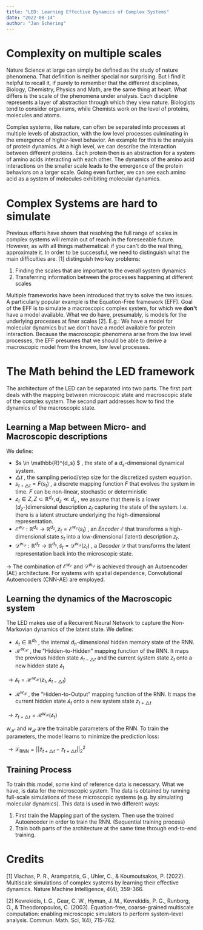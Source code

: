 ```yaml
---
title: "LED: Learning Effective Dynamics of Complex Systems"
date: "2022-08-14"
author: "Jan Schering"
---
```


# Complexity on multiple scales 

Nature Science at large can simply be defined as the study of nature phenomena. That definition is neither special nor surprising.
But I find it helpful to recall it, if purely to remember that the different disciplines, Biology, Chemistry, Physics and Math, are
the same thing at heart. What differs is the scale of the phenomena under analysis. Each discipline represents a layer of abstraction
through which they view nature. Biologists tend to consider organisms, while Chemists work on the level of proteins, molecules and atoms.

Complex systems, like nature, can often be separated into processes at multiple levels of abstraction, with the low level processes culminating in
the emergence of higher-level behavior. An example for this is the analysis
of protein dynamics. At a high level, we can describe the interaction between different proteins. Each protein then is an abstraction for a system
of amino acids interacting with each other. The dynamics of the amino acid interactions on the smaller scale leads to the emergence of the protein behaviors
on a larger scale. Going even further, we can see each amino acid as a system of molecules exhibiting molecular dynamics.

# Complex Systems are hard to simulate

Previous efforts have shown that resolving the full range of scales in complex
systems will remain out of reach in the foreseeable future. However, as with all things mathematical: if you can't do the real thing, approximate it.
In order to be successful, we need to distinguish what the main difficulties are. [1] distinguish
two key problems:

1. Finding the scales that are important to the overall system dynamics
2. Transferring information between the processes happening at different scales

Multiple frameworks have been introduced that try to solve the two issues. A particularly popular example is the Equation-Free framework (EFF). Goal of the EFF is to
simulate a macroscopic complex system, for which we **don't** have a model available. What we do have, presumably, is models for the underlying processes
at finer scales [2]. E.g.: We have a model for molecular dynamics but we don't have a model available for protein interaction. Because the macroscopic phenomena arise
from the low level processes, the EFF presumes that we should be able to derive a macroscopic model from the known, low level processes.

# The Math behind the LED framework

The architecture of the LED can be separated into two parts. The first part deals with the mapping between microscopic state and macroscopic state of the complex system. The
second part addresses how to find the dynamics of the macroscopic state.

## Learning a Map between Micro- and Macroscopic descriptions

We define:

- $s \in \mathbb{R}^{d_s} $ , the state of a $d_s$-dimensional dynamical system.
- $\triangle t$ , the sampling period/step size for the discretized system equation.
- $s_{t + \triangle t} = F(s_t)$ , a discrete mapping function $F$ that evolves the system in time. $F$ can be non-linear, stochastic or deterministic
- $z_t \in Z, Z \subset \mathbb{R}^{d_z}, d_z \ll d_s$ , we assume that there is a lower ($d_z$-)dimensional description $z_t$ capturing the state of the system. I.e. there is a latent structure underlying the high-dimensional representation.
- $\mathcal{E}^{w_{\mathcal{E}}}: \mathbb{R}^{d_s} \to \mathbb{R}^{d_z}, z_t = \mathcal{E}^{w_{\mathcal{E}}}(s_t)$ , an _Encoder_ $\mathcal{E}$ that transforms a high-dimensional state $s_t$ into a low-dimensional (latent) description $z_t$.
- $\mathcal{D}^{w_{\mathcal{D}}}: \mathbb{R}^{d_z} \to \mathbb{R}^{d_s}, \tilde{s}_t = \mathcal{D}^{w_{\mathcal{D}}}(z_t)$ , a _Decoder_ $\mathcal{D}$ that transforms the latent representation back into the microscopic state.

$\to$ The combination of $\mathcal{E}^{w_{\mathcal{E}}}$ and $\mathcal{D}^{w_{\mathcal{D}}}$ is achieved through an Autoencoder (AE) architecture. For systems with spatial dependence, Convolutional Autoencoders (CNN-AE) are employed. 

## Learning the dynamics of the Macroscopic system

The LED makes use of a Recurrent Neural Network to capture the Non-Markovian dynamics of the latent state. We define:

- $\mathcal{h}_t \in \mathbb{R}^{d_h}$ , the internal $d_h$-dimensional hidden memory state of the RNN.
- $\mathcal{H}^{w_{\mathcal{H}}}$ , the "Hidden-to-Hidden" mapping function of the RNN. It maps the previous hidden state $\mathcal{h}_{t-\triangle t}$ and the current system state $z_t$ onto a new hidden state $\mathcal{h}_t$

$\to \mathcal{h}_t = \mathcal{H}^{w_{\mathcal{H}}}(z_t, \mathcal{h}_{t-\triangle t})$ 

- $\mathcal{R}^{w_{\mathcal{R}}}$ , the "Hidden-to-Output" mapping function of the RNN. It maps the current hidden state $\mathcal{h}_t$ onto a new system state $z_{t+\triangle t}$

$\to z_{t+\triangle t} = \mathcal{R}^{w_{\mathcal{R}}}(\mathcal{h}_t)$

$w_{\mathcal{H}}$ and $w_{\mathcal{R}}$ are the trainable parameters of the RNN. To train the parameters, the model learns to minimize the prediction loss:

$\to \mathcal{L}_{\text{RNN}} = ||\tilde{z}_{t+\triangle t} - z_{t+\triangle t}||^2_2$

## Training Process

To train this model, some kind of reference data is necessary. What we have, is data for the microscopic system. The data is obtained by running full-scale simulations of these
microscopic systems (e.g. by simulating molecular dynamics). This data is used in two different ways:

1. First train the Mapping part of the system. Then use the trained Autoencoder in order to train the RNN. (Sequential training process)
2. Train both parts of the architecture at the same time through end-to-end training. 

# Credits

[1] Vlachas, P. R., Arampatzis, G., Uhler, C., & Koumoutsakos, P. (2022). Multiscale simulations of complex systems by learning their effective dynamics. Nature Machine Intelligence, 4(4), 359-366.

[2] Kevrekidis, I. G., Gear, C. W., Hyman, J. M., Kevrekidis, P. G., Runborg, O., & Theodoropoulos, C. (2003). Equation-free, coarse-grained multiscale computation: enabling microscopic simulators to perform system-level analysis. Commun. Math. Sci, 1(4), 715-762.
